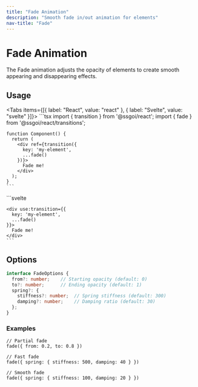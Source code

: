 ```yaml
---
title: "Fade Animation"
description: "Smooth fade in/out animation for elements"
nav-title: "Fade"
---
```


# Fade Animation

The Fade animation adjusts the opacity of elements to create smooth appearing and disappearing effects.

<TransitionDemo type="fade" />

## Usage

<Tabs items={[{ label: "React", value: "react" }, { label: "Svelte", value: "svelte" }]}>
  <TabPanel value="react">
    ```tsx
    import { transition } from '@ssgoi/react';
    import { fade } from '@ssgoi/react/transitions';

    function Component() {
      return (
        <div ref={transition({
          key: 'my-element',
          ...fade()
        })}>
          Fade me!
        </div>
      );
    }
    ```
  </TabPanel>
  <TabPanel value="svelte">
    ```svelte
    <script>
      import { transition } from '@ssgoi/svelte';
      import { fade } from '@ssgoi/svelte/transitions';
    </script>

    <div use:transition={{
      key: 'my-element',
      ...fade()
    }}>
      Fade me!
    </div>
    ```
  </TabPanel>
</Tabs>

## Options

```typescript
interface FadeOptions {
  from?: number;    // Starting opacity (default: 0)
  to?: number;      // Ending opacity (default: 1)
  spring?: {
    stiffness?: number;  // Spring stiffness (default: 300)
    damping?: number;    // Damping ratio (default: 30)
  };
}
```

### Examples

```tsx
// Partial fade
fade({ from: 0.2, to: 0.8 })

// Fast fade
fade({ spring: { stiffness: 500, damping: 40 } })

// Smooth fade
fade({ spring: { stiffness: 100, damping: 20 } })
```